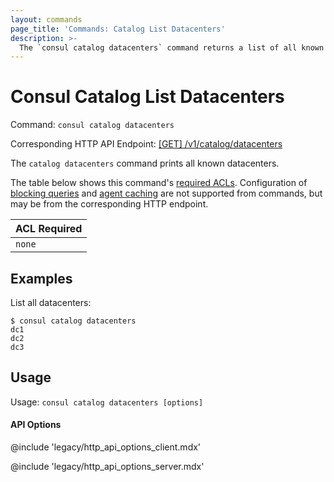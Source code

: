 ```yaml
---
layout: commands
page_title: 'Commands: Catalog List Datacenters'
description: >-
  The `consul catalog datacenters` command returns a list of all known datacenters.
---
```


# Consul Catalog List Datacenters

Command: `consul catalog datacenters`

Corresponding HTTP API Endpoint: [\[GET\] /v1/catalog/datacenters](/consul/api-docs/catalog#list-datacenters)

The `catalog datacenters` command prints all known datacenters.

The table below shows this command's [required ACLs](/consul/api-docs/api-structure#authentication). Configuration of
[blocking queries](/consul/api-docs/features/blocking) and [agent caching](/consul/api-docs/features/caching)
are not supported from commands, but may be from the corresponding HTTP endpoint.

| ACL Required |
| ------------ |
| `none`       |

## Examples

List all datacenters:

```shell-session
$ consul catalog datacenters
dc1
dc2
dc3
```

## Usage

Usage: `consul catalog datacenters [options]`

#### API Options

@include 'legacy/http_api_options_client.mdx'

@include 'legacy/http_api_options_server.mdx'
